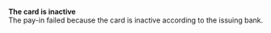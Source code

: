   
<Card title="101106" href="/errors/codes/101106">  

 **The card is inactive**  
 The pay-in failed because the card is inactive according to the issuing bank.  

</Card>